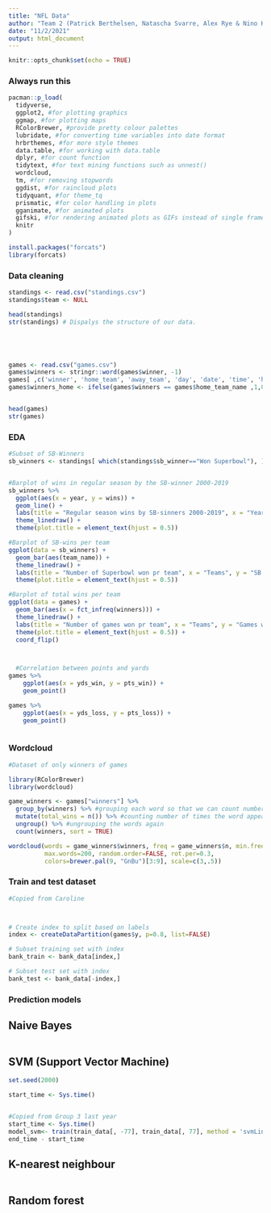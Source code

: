 ```yaml
---
title: "NFL Data"
author: "Team 2 (Patrick Berthelsen, Natascha Svarre, Alex Rye & Nino Krupic)"
date: "11/2/2021"
output: html_document
---
```

```r
knitr::opts_chunk$set(echo = TRUE)
```

### Always run this
```r

pacman::p_load(
  tidyverse, 
  ggplot2, #for plotting graphics
  ggmap, #for plotting maps
  RColorBrewer, #provide pretty colour palettes
  lubridate, #for converting time variables into date format
  hrbrthemes, #for more style themes
  data.table, #for working with data.table
  dplyr, #for count function
  tidytext, #for text mining functions such as unnest()
  wordcloud,
  tm, #for removing stopwords
  ggdist, #for raincloud plots
  tidyquant, #for theme_tq
  prismatic, #for color handling in plots
  gganimate, #for animated plots
  gifski, #for rendering animated plots as GIFs instead of single frames
  knitr
)

install.packages("forcats")
library(forcats)

```


### Data cleaning
```r

standings <- read.csv("standings.csv")
standings$team <- NULL

head(standings)
str(standings) # Dispalys the structure of our data.





games <- read.csv("games.csv")
games$winners <- stringr::word(games$winner, -1)
games[ ,c('winner', 'home_team', 'away_team', 'day', 'date', 'time', 'home_team_city', 'away_team_city')] <- list(NULL)
games$winners_home <- ifelse(games$winners == games$home_team_name ,1,0)


head(games)
str(games)


```



### EDA 
```r


#Subset of SB-Winners
sb_winners <- standings[ which(standings$sb_winner=="Won Superbowl"), ]


#Barplot of wins in regular season by the SB-winner 2000-2019
sb_winners %>% 
  ggplot(aes(x = year, y = wins)) + 
  geom_line() +
  labs(title = "Regular season wins by SB-sinners 2000-2019", x = "Year", y = "Games won") +
  theme_linedraw() + 
  theme(plot.title = element_text(hjust = 0.5))

#Barplot of SB-wins per team
ggplot(data = sb_winners) + 
  geom_bar(aes(team_name)) + 
  theme_linedraw() + 
  labs(title = "Number of Superbowl won pr team", x = "Teams", y = "SB won") +
  theme(plot.title = element_text(hjust = 0.5))

#Barplot of total wins per team
ggplot(data = games) + 
  geom_bar(aes(x = fct_infreq(winners))) + 
  theme_linedraw() + 
  labs(title = "Number of games won pr team", x = "Teams", y = "Games won") +
  theme(plot.title = element_text(hjust = 0.5)) + 
  coord_flip() 



  #Correlation between points and yards
games %>% 
    ggplot(aes(x = yds_win, y = pts_win)) + 
    geom_point()

games %>% 
    ggplot(aes(x = yds_loss, y = pts_loss)) + 
    geom_point()



```




### Wordcloud
```r
#Dataset of only winners of games

library(RColorBrewer)         
library(wordcloud)  

game_winners <- games["winners"] %>% 
  group_by(winners) %>% #grouping each word so that we can count number of times the word appears below
  mutate(total_wins = n()) %>% #counting number of times the word appears
  ungroup() %>% #ungrouping the words again
  count(winners, sort = TRUE)

wordcloud(words = game_winners$winners, freq = game_winners$n, min.freq = 0,
          max.words=200, random.order=FALSE, rot.per=0.3, 
          colors=brewer.pal(9, "GnBu")[3:9], scale=c(3,.5))
```

### Train and test dataset
```r
#Copied from Caroline



# Create index to split based on labels  
index <- createDataPartition(games$y, p=0.8, list=FALSE)

# Subset training set with index
bank_train <- bank_data[index,]

# Subset test set with index
bank_test <- bank_data[-index,]
```

### Prediction models

## Naive Bayes
```r

```



## SVM (Support Vector Machine)
```r
set.seed(2000)

start_time <- Sys.time()


#Copied from Group 3 last year
start_time <- Sys.time()
model_svm<- train(train_data[, -77], train_data[, 77], method = 'svmLinear') predictions_svm <- predict(object = model_svm, validation_data[,-77]) end_time <- Sys.time()
end_time - start_time

```

## K-nearest neighbour
```r


```

## Random forest
```r



```


